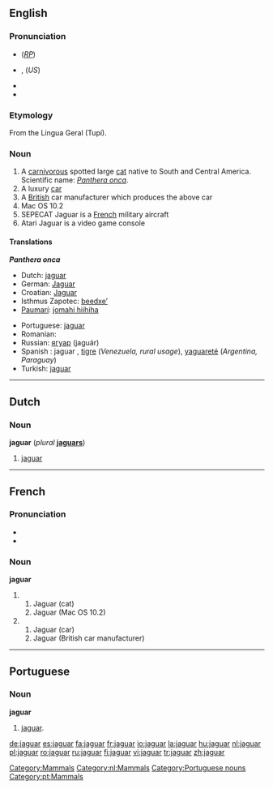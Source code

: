 ==English==

{{wikipedia}}
===Pronunciation===
* {{IPA|/ˈdʒæɡjuːə/}} (''[[RP]]'')
* {{IPA|/ˈdʒæɡwɑr/}},  {{SAMPA|/"dZ{%gwAr\/ or /"dZ{gju%Ar\/}} (''US'')
*{{audio|en-us-jaguar.ogg|Audio (US)}}
*{{audio|en-uk-jaguar.ogg|Audio (UK)}}

===Etymology===
From the Lingua Geral (Tupí).

===Noun===
{{en-noun}}

# A [[carnivorous]] spotted large [[cat]] native to South and Central America. Scientific name: ''[[Panthera onca]]''.
# A luxury [[car]]
# A [[British]] car manufacturer which produces the above car
# Mac OS 10.2
# SEPECAT Jaguar is a [[French]] military aircraft
# Atari Jaguar is a video game console

====Translations====
'''''Panthera onca'''''
{{top}}
*Dutch: [[#Dutch|jaguar]] {{m}}
*German: [[Jaguar]] {{m}}
*Croatian: [[Jaguar]]
*Isthmus Zapotec: [[beedxeʼ]]
*[[Paumarí]]: [[jomahi hiihiha]] {{f}}
{{mid}}
*Portuguese: [[#Portuguese|jaguar]] {{m}}
*Romanian: {{trad|ro|jaguar}} {{m}}
*Russian: [[ягуар]] (jaguár) {{m}}
*Spanish : jaguar {{m}}, [[tigre]] {{m}} (''Venezuela, rural usage''), [[yaguareté]] {{m}} (''Argentina, Paraguay'')
*Turkish: [[jaguar#Turkish|jaguar]]
{{bottom}}

[[Category:Mammals]]

----

==Dutch==
===Noun===
'''jaguar''' {{m}} (''plural'' '''[[jaguars]]''')
# [[#English|jaguar]]

[[Category:nl:Mammals]]

----

==French==

===Pronunciation===
* {{IPA|/ʒa.gwaʁ/}}
*{{audio|Fr-jaguar-fr-Paris.ogg|Audio (FR)}}

===Noun===
'''jaguar'''
# {{m}}
## Jaguar (cat)
## Jaguar (Mac OS 10.2)
# {{f}}
## Jaguar (car)
## Jaguar (British car manufacturer)

----

==Portuguese==
===Noun===
'''jaguar''' {{m}}
# [[#English|jaguar]].

[[Category:Portuguese nouns]]
[[Category:pt:Mammals]]

[[de:jaguar]]
[[es:jaguar]]
[[fa:jaguar]]
[[fr:jaguar]]
[[io:jaguar]]
[[la:jaguar]]
[[hu:jaguar]]
[[nl:jaguar]]
[[pl:jaguar]]
[[ro:jaguar]]
[[ru:jaguar]]
[[fi:jaguar]]
[[vi:jaguar]]
[[tr:jaguar]]
[[zh:jaguar]]